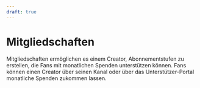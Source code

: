 ```yaml
---
draft: true
---
```


# Mitgliedschaften

Mitgliedschaften ermöglichen es einem Creator, Abonnementstufen zu erstellen, die Fans mit monatlichen Spenden unterstützen können. Fans können einen Creator über seinen Kanal oder über das Unterstützer-Portal monatliche Spenden zukommen lassen. 

<CategoryCards/>
